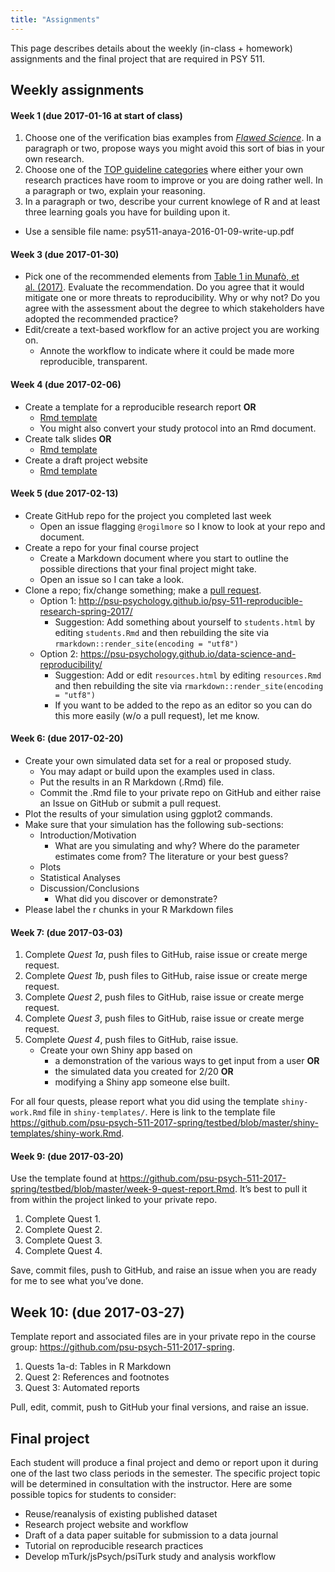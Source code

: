 ```yaml
---
title: "Assignments"
---
```


This page describes details about the weekly (in-class + homework) assignments and the final project that are required in PSY 511.

## Weekly assignments

#### Week 1 (due 2017-01-16 at start of class)

1. Choose one of the verification bias examples from [*Flawed Science*](http://pubman.mpdl.mpg.de/pubman/item/escidoc:1569964:8/component/escidoc:1569966/Stapel_Investigation_Final_report.pdf). In a paragraph or two, propose ways you might avoid this sort of bias in your own research.
2. Choose one of the [TOP guideline categories](https://osf.io/9f6gx/) where either your own research practices have room to improve or you are doing rather well. In a paragraph or two, explain your reasoning.
3. In a paragraph or two, describe your current knowlege of R and at least three learning goals you have for building upon it.

- Use a sensible file name: psy511-anaya-2016-01-09-write-up.pdf

#### Week 3 (due 2017-01-30)

- Pick one of the recommended elements from [Table 1 in Munafò, et al. (2017)](http://www.nature.com/articles/s41562-016-0021/tables/1). Evaluate the recommendation. Do you agree that it would mitigate one or more threats to reproducibility. Why or why not? Do you agree with the assessment about the degree to which stakeholders have adopted the recommended practice?
- Edit/create a text-based workflow for an active project you are working on.
    + Annote the workflow to indicate where it could be made more reproducible, transparent.

#### Week 4 (due 2017-02-06)

- Create a template for a reproducible research report **OR**
    + [Rmd template](in-class-activities/rmd-templates/report-template.Rmd)
    + You might also convert your study protocol into an Rmd document.
- Create talk slides **OR**
    + [Rmd template](in-class-activities/rmd-templates/ioslides-template.Rmd)
- Create a draft project website
    + [Rmd template](in-class-activities/rmd-templates/website)

#### Week 5 (due 2017-02-13)

- Create GitHub repo for the project you completed last week
    + Open an issue flagging `@rogilmore` so I know to look at your repo and document.
- Create a repo for your final course project
    + Create a Markdown document where you start to outline the possible directions that your final project might take.
    + Open an issue so I can take a look.
- Clone a repo; fix/change something; make a [pull request](https://help.github.com/articles/about-pull-requests/).
    + Option 1: <http://psu-psychology.github.io/psy-511-reproducible-research-spring-2017/>
        - Suggestion: Add something about yourself to `students.html` by editing `students.Rmd` and then rebuilding the site via `rmarkdown::render_site(encoding = "utf8")`
    + Option 2: <https://psu-psychology.github.io/data-science-and-reproducibility/>
        - Suggestion: Add or edit `resources.html` by editing `resources.Rmd` and then rebuilding the site via `rmarkdown::render_site(encoding = "utf8")`
        - If you want to be added to the repo as an editor so you can do this more easily (w/o a pull request), let me know.

#### Week 6: (due 2017-02-20)

- Create your own simulated data set for a real or proposed study.
    + You may adapt or build upon the examples used in class.
    + Put the results in an R Markdown (.Rmd) file.
    + Commit the .Rmd file to your private repo on GitHub and either raise an Issue on GitHub or submit a pull request.
- Plot the results of your simulation using ggplot2 commands.
- Make sure that your simulation has the following sub-sections:
    + Introduction/Motivation
        - What are you simulating and why? Where do the parameter estimates come from? The literature or your best guess?
    + Plots
    + Statistical Analyses
    + Discussion/Conclusions
        - What did you discover or demonstrate?
- Please label the r chunks in your R Markdown files

#### Week 7: (due 2017-03-03)

1. Complete *Quest 1a*, push files to GitHub, raise issue or create merge request.
2. Complete *Quest 1b*, push files to GitHub, raise issue or create merge request.
2. Complete *Quest 2*, push files to GitHub, raise issue or create merge request.
3. Complete *Quest 3*, push files to GitHub, raise issue or create merge request.
4. Complete *Quest 4*, push files to GitHub, raise issue.
    - Create your own Shiny app based on 
        + a demonstration of the various ways to get input from a user **OR**
        + the simulated data you created for 2/20 **OR**
        + modifying a Shiny app someone else built.
        
For all four quests, please report what you did using the template `shiny-work.Rmd` file in `shiny-templates/`. Here is link to the template file <https://github.com/psu-psych-511-2017-spring/testbed/blob/master/shiny-templates/shiny-work.Rmd>.

#### Week 9: (due 2017-03-20)

Use the template found at <https://github.com/psu-psych-511-2017-spring/testbed/blob/master/week-9-quest-report.Rmd>. It's best to pull it from within the project linked to your private repo.

1. Complete Quest 1. 
2. Complete Quest 2.
3. Complete Quest 3.
4. Complete Quest 4.

Save, commit files, push to GitHub, and raise an issue when you are ready for me to see what you've done.

## Week 10: (due 2017-03-27)

Template report and associated files are in your private repo in the course group: <https://github.com/psu-psych-511-2017-spring>. 

1. Quests 1a-d: Tables in R Markdown
2. Quest 2: References and footnotes
3. Quest 3: Automated reports

Pull, edit, commit, push to GitHub your final versions, and raise an issue.

## Final project

Each student will produce a final project and demo or report upon it during one of the last two class periods in the semester. The specific project topic will be determined in consultation with the instructor. Here are some possible topics for students to consider:

- Reuse/reanalysis of existing published dataset
- Research project website and workflow
- Draft of a data paper suitable for submission to a data journal
- Tutorial on reproducible research practices
- Develop mTurk/jsPsych/psiTurk study and analysis workflow